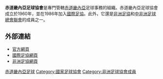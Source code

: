 {{國家足協
|Name               = 赤道畿內亞足球協會
|Logo               = Coat of arms of Equatorial Guinea.svg
|Founded            = 1960年
|FIFA affiliation   = 1986年
|Region             = [[非洲足協|非洲足協]]
|Region affiliation = 1964年
|Subregion             = [[中非洲足球總會聯會|中非洲足球總會聯會]]
|Subregion affiliation = ?
|President          = Domingo Mituy Edjang Adugu
}}

'''赤道畿內亞足球協會'''是專門管轄[[赤道畿內亞|赤道畿內亞]]足球事務的組織。赤道畿內亞足球協會成立於1960年，並在1986年加入[[國際足協|國際足協]]。此外，它還是[[非洲足協|非洲足協]]和[[中非洲足球總會聯會|中非洲足球總會聯會]]的成員之一。

==外部連結==
* [https://web.archive.org/web/20130702201820/http://feguifutweb.com/ 官方網頁]
* [http://www.fifa.com/associations/association=eqg/index.html 國際足協網頁] {{Wayback|url=http://www.fifa.com/associations/association=eqg/index.html |date=20180620001146 }}
* [http://www.cafonline.com/association/eguinea 非洲足協網頁] {{Wayback|url=http://www.cafonline.com/association/eguinea |date=20181208165906 }}

{{非洲足球協會成員}}

[[Category:赤道畿內亞足球|]]
[[Category:國家足球協會|Category:國家足球協會]]
[[Category:非洲足球協會成員|Category:非洲足球協會成員]]